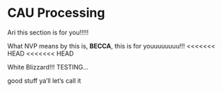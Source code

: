 # CAU Processing {#cau}

Ari this section is for you!!!!!

What NVP means by this is, **BECCA**, this is for youuuuuuuu!!!
<<<<<<< HEAD
<<<<<<< HEAD

White Blizzard!!!
TESTING...

good stuff ya'll let's call it
